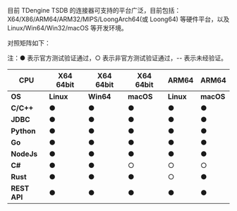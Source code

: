 
目前 TDengine TSDB 的连接器可支持的平台广泛，目前包括：X64/X86/ARM64/ARM32/MIPS/LoongArch64(或 Loong64) 等硬件平台，以及 Linux/Win64/Win32/macOS 等开发环境。

对照矩阵如下：

注：● 表示官方测试验证通过，○ 表示非官方测试验证通过，-- 表示未经验证。

| **CPU**     | **X64 64bit** | **X64 64bit** | **X64 64bit** | **ARM64** | **ARM64** |
| ----------- | ------------- | ------------- | ------------- | --------- | --------- |
| **OS**      | **Linux**     | **Win64**     | **macOS**     | **Linux** | **macOS** |
| **C/C++**   | ●             | ●             | ●             | ●         | ●         |
| **JDBC**    | ●             | ●             | ●             | ●         | ●         |
| **Python**  | ●             | ●             | ●             | ●         | ●         |
| **Go**      | ●             | ●             | ●             | ●         | ●         |
| **NodeJs**  | ●             | ●             | ●             | ●         | ●         |
| **C#**      | ●             | ●             | ○             | ○         | ○         |
| **Rust**    | ●             | ●             | ●             | ○         | ●         |
| **REST API** | ●             | ●             | ●             | ●         | ●         |


